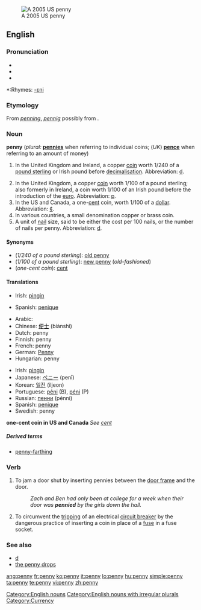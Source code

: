 {{see|Penny}}
[[Image:2005-Penny-Uncirculated-Obverse.png|thumb|A 2005 US penny]]
==English==

===Pronunciation===
* {{IPA|'pɛni}}
* {{SAMPA|/pE.ni/}}
*{{audio|en-us-penny.ogg|Audio (US)}}

*:Rhymes: [[Rhymes:English:-ɛni|-ɛni]]

===Etymology===
From {{OE.}} ''[[penning]]'', ''[[pennig]]'' possibly from {{proto|Germanic|panningaz}}.

===Noun===
'''penny''' (''plural:'' '''[[pennies]]''' when referring to individual coins; (''UK'') '''[[pence]]''' when referring to an amount of money)

# {{context|formerly}} In the United Kingdom and Ireland, a copper [[coin]] worth 1/240 of a [[pound sterling]] or Irish pound before [[decimalisation]].  Abbreviation: [[d]].
# In the United Kingdom, a copper [[coin]] worth 1/100 of a pound sterling; also formerly in Ireland, a coin worth 1/100 of an Irish pound before the introduction of the [[euro]].  Abbreviation: [[p]].
# In the US and Canada, a one-[[cent]] coin, worth 1/100 of a [[dollar]].  Abbreviation: [[¢]].
# In various countries, a small denomination copper or brass coin.
# A unit of [[nail]] size, said to be either the cost per 100 nails, or the number of nails per penny.  Abbreviation: [[d]].

====Synonyms====
*(''1/240 of a pound sterling''): [[old penny]]
*(''1/100 of a pound sterling''): [[new penny]] (''old-fashioned'')
*(''one-cent coin''): [[cent]]

====Translations====
{{trans-top|1/240 of a pound sterling or Irish pound}}
*Irish: [[pingin]] {{f}}
{{trans-mid}}
*Spanish: [[penique]] {{m}}
{{trans-bottom}}

{{trans-top|1/100 of a pound sterling or Irish pound}}
*Arabic: {{Arab|[[البنس]]}} {{IPAchar|(al-bins)}} {{m}}
*Chinese: [[便士]] (biànshì)
*Dutch: penny {{m}}
*Finnish: penny
*French: penny {{m}}
*German: [[Penny]] {{m}}
*Hungarian: penny
{{trans-mid}}
*Irish: [[pingin]] {{f}}
*Japanese: [[ペニー]] (penī)
*Korean: [[일전]] (iljeon)
*Portuguese: [[pêni]] {{m}} (B), [[péni]] {{m}} (P)
*Russian: [[пенни]] (pénni) {{n}}
*Spanish: [[penique]] {{m}}
*Swedish: penny {{c}}
{{trans-bottom}}

'''one-cent coin in US and Canada'''
''See [[cent]]''

=====Derived terms=====
*[[penny-farthing]]

===Verb===
{{en-verb|pennys|pennying|pennied}}

# {{slang}} To jam a door shut by inserting pennies between the [[door frame]] and the door.
#:''Zach and Ben had only been at college for a week when their door was '''pennied''' by the girls down the hall.''
# {{context|jargon}} To circumvent the [[trip|tripping]] of an electrical [[circuit breaker]] by the dangerous practice of inserting a coin in place of a [[fuse]] in a fuse socket.

===See also===
*[[d]]
*[[the penny drops]]

[[Category:English nouns]]
[[Category:English nouns with irregular plurals]]
[[Category:Currency]]

[[ang:penny]]
[[fr:penny]]
[[ko:penny]]
[[it:penny]]
[[lo:penny]]
[[hu:penny]]
[[simple:penny]]
[[ta:penny]]
[[te:penny]]
[[vi:penny]]
[[zh:penny]]
